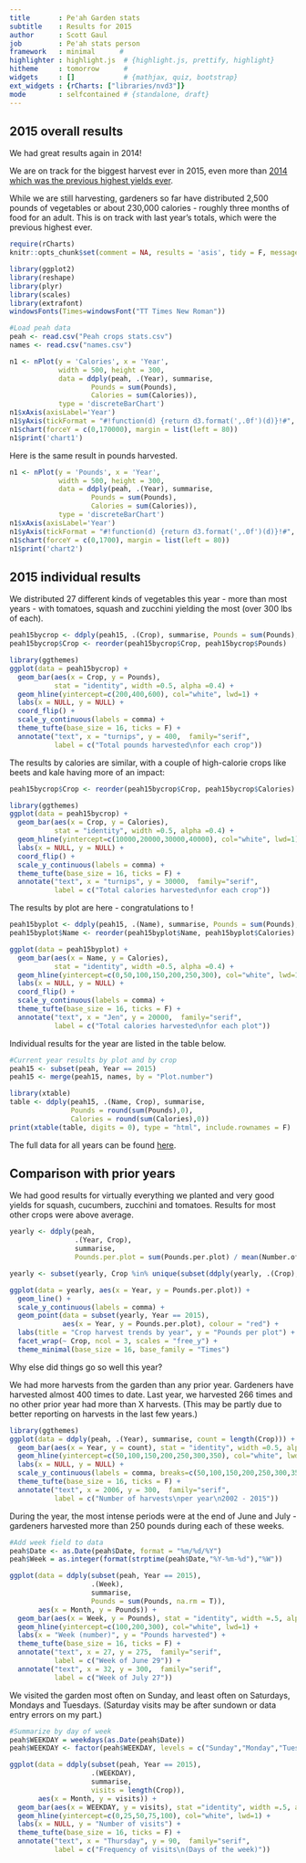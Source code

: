 ```yaml
---
title       : Pe'ah Garden stats
subtitle    : Results for 2015
author      : Scott Gaul
job         : Pe'ah stats person
framework   : minimal      # 
highlighter : highlight.js  # {highlight.js, prettify, highlight}
hitheme     : tomorrow      # 
widgets     : []            # {mathjax, quiz, bootstrap}
ext_widgets : {rCharts: ["libraries/nvd3"]} 
mode        : selfcontained # {standalone, draft}
---
```


## 2015 overall results

We had great results again in 2014! 

We are on track for the biggest harvest ever in 2015, even more than [2014 which was the previous highest yields ever](http://sgaul.github.io/peah2014/).    

While we are still harvesting, gardeners so far have distributed 2,500 pounds of vegetables or about 230,000 calories - roughly three months of food for an adult. This is on track with last year's totals, which were the previous highest ever.

```r
require(rCharts)
knitr::opts_chunk$set(comment = NA, results = 'asis', tidy = F, message = T)
```


```r
library(ggplot2)
library(reshape)
library(plyr)
library(scales)
library(extrafont)
windowsFonts(Times=windowsFont("TT Times New Roman"))

#Load peah data
peah <- read.csv("Peah crops stats.csv")
names <- read.csv("names.csv")

n1 <- nPlot(y = 'Calories', x = 'Year', 
            width = 500, height = 300,
            data = ddply(peah, .(Year), summarise, 
                    Pounds = sum(Pounds),
                    Calories = sum(Calories)),
            type = 'discreteBarChart')
n1$xAxis(axisLabel='Year')
n1$yAxis(tickFormat = "#!function(d) {return d3.format(',.0f')(d)}!#", axisLabel='Calories')
n1$chart(forceY = c(0,170000), margin = list(left = 80))
n1$print('chart1')
```

Here is the same result in pounds harvested. 

```r
n1 <- nPlot(y = 'Pounds', x = 'Year', 
            width = 500, height = 300,
            data = ddply(peah, .(Year), summarise, 
                    Pounds = sum(Pounds),
                    Calories = sum(Calories)),
            type = 'discreteBarChart')
n1$xAxis(axisLabel='Year')
n1$yAxis(tickFormat = "#!function(d) {return d3.format(',.0f')(d)}!#", axisLabel='Pounds')
n1$chart(forceY = c(0,1700), margin = list(left = 80))
n1$print('chart2')
```

## 2015 individual results

We distributed 27 different kinds of vegetables this year - more than most years - with tomatoes, squash and zucchini yielding the most (over 300 lbs of each). 

```r
peah15bycrop <- ddply(peah15, .(Crop), summarise, Pounds = sum(Pounds), Calories = sum(Calories))
peah15bycrop$Crop <- reorder(peah15bycrop$Crop, peah15bycrop$Pounds)

library(ggthemes)
ggplot(data = peah15bycrop) + 
  geom_bar(aes(x = Crop, y = Pounds), 
           stat = "identity", width =0.5, alpha =0.4) +
  geom_hline(yintercept=c(200,400,600), col="white", lwd=1) +
  labs(x = NULL, y = NULL) + 
  coord_flip() + 
  scale_y_continuous(labels = comma) + 
  theme_tufte(base_size = 16, ticks = F) + 
  annotate("text", x = "turnips", y = 400,  family="serif",
           label = c("Total pounds harvested\nfor each crop"))
```

The results by calories are similar, with a couple of high-calorie crops like beets and kale having more of an impact: 

```r
peah15bycrop$Crop <- reorder(peah15bycrop$Crop, peah15bycrop$Calories)

library(ggthemes)
ggplot(data = peah15bycrop) + 
  geom_bar(aes(x = Crop, y = Calories), 
           stat = "identity", width =0.5, alpha =0.4) +
  geom_hline(yintercept=c(10000,20000,30000,40000), col="white", lwd=1) +
  labs(x = NULL, y = NULL) + 
  coord_flip() + 
  scale_y_continuous(labels = comma) + 
  theme_tufte(base_size = 16, ticks = F) + 
  annotate("text", x = "turnips", y = 30000,  family="serif",
           label = c("Total calories harvested\nfor each crop"))
```

The results by plot are here - congratulations to !

```r
peah15byplot <- ddply(peah15, .(Name), summarise, Pounds = sum(Pounds), Calories = sum(Calories))
peah15byplot$Name <- reorder(peah15byplot$Name, peah15byplot$Calories)

ggplot(data = peah15byplot) + 
  geom_bar(aes(x = Name, y = Calories), 
           stat = "identity", width =0.5, alpha =0.4) +
  geom_hline(yintercept=c(0,50,100,150,200,250,300), col="white", lwd=1) +
  labs(x = NULL, y = NULL) + 
  coord_flip() + 
  scale_y_continuous(labels = comma) + 
  theme_tufte(base_size = 16, ticks = F) + 
  annotate("text", x = "Jen", y = 20000,  family="serif",
           label = c("Total calories harvested\nfor each plot"))
```


Individual results for the year are listed in the table below. 

```r
#Current year results by plot and by crop
peah15 <- subset(peah, Year == 2015)
peah15 <- merge(peah15, names, by = "Plot.number")

library(xtable)
table <- ddply(peah15, .(Name, Crop), summarise, 
               Pounds = round(sum(Pounds),0), 
               Calories = round(sum(Calories),0))
print(xtable(table, digits = 0), type = "html", include.rownames = F)
```

The full data for all years can be found [here](https://docs.google.com/spreadsheet/ccc?key=0AlYsW526rxsmdDhIVzM0VDYzRkdLOXlvcldfQkJtcnc&usp=sharing). 

## Comparison with prior years

We had good results for virtually everything we planted and very good yields for squash, cucumbers, zucchini and tomatoes. Results for most other crops were above average. 

```r
yearly <- ddply(peah, 
                .(Year, Crop), 
                summarise, 
                Pounds.per.plot = sum(Pounds.per.plot) / mean(Number.of.plots))

yearly <- subset(yearly, Crop %in% unique(subset(ddply(yearly, .(Crop), summarise, count = length(unique(Year))), count > 5)$Crop))

ggplot(data = yearly, aes(x = Year, y = Pounds.per.plot)) + 
  geom_line() + 
  scale_y_continuous(labels = comma) + 
  geom_point(data = subset(yearly, Year == 2015), 
             aes(x = Year, y = Pounds.per.plot), colour = "red") + 
  labs(title = "Crop harvest trends by year", y = "Pounds per plot") +
  facet_wrap(~ Crop, ncol = 3, scales = "free_y") + 
  theme_minimal(base_size = 16, base_family = "Times")
```

Why else did things go so well this year? 

We had more harvests from the garden than any prior year. Gardeners have harvested almost 400 times to date. Last year, we harvested 266 times and no other prior year had more than X harvests. (This may be partly due to better reporting on harvests in the last few years.)

```r
library(ggthemes)
ggplot(data = ddply(peah, .(Year), summarise, count = length(Crop))) + 
  geom_bar(aes(x = Year, y = count), stat = "identity", width =0.5, alpha =0.4) +
  geom_hline(yintercept=c(50,100,150,200,250,300,350), col="white", lwd=1) +
  labs(x = NULL, y = NULL) + 
  scale_y_continuous(labels = comma, breaks=c(50,100,150,200,250,300,350)) + 
  theme_tufte(base_size = 16, ticks = F) + 
  annotate("text", x = 2006, y = 300,  family="serif",
           label = c("Number of harvests\nper year\n2002 - 2015"))

```

During the year, the most intense periods were at the end of June and July - gardeners harvested more than 250 pounds during each of these weeks. 

```r
#Add week field to data
peah$Date <- as.Date(peah$Date, format = "%m/%d/%Y")
peah$Week = as.integer(format(strptime(peah$Date,"%Y-%m-%d"),"%W"))

ggplot(data = ddply(subset(peah, Year == 2015),
                    .(Week), 
                    summarise, 
                    Pounds = sum(Pounds, na.rm = T)), 
       aes(x = Month, y = Pounds)) + 
  geom_bar(aes(x = Week, y = Pounds), stat = "identity", width =.5, alpha =.4) +
  geom_hline(yintercept=c(100,200,300), col="white", lwd=1) +
  labs(x = "Week (number)", y = "Pounds harvested") + 
  theme_tufte(base_size = 16, ticks = F) + 
  annotate("text", x = 27, y = 275,  family="serif",
           label = c("Week of June 29")) + 
  annotate("text", x = 32, y = 300,  family="serif",
           label = c("Week of July 27"))
```

We visited the garden most often on Sunday, and least often on Saturdays, Mondays and Tuesdays. (Saturday visits may be after sundown or data entry errors on my part.)

```r
#Summarize by day of week
peah$WEEKDAY = weekdays(as.Date(peah$Date))
peah$WEEKDAY <- factor(peah$WEEKDAY, levels = c("Sunday","Monday","Tuesday","Wednesday","Thursday","Friday","Saturday"))

ggplot(data = ddply(subset(peah, Year == 2015),
                    .(WEEKDAY), 
                    summarise, 
                    visits = length(Crop)), 
       aes(x = Month, y = visits)) + 
  geom_bar(aes(x = WEEKDAY, y = visits), stat ="identity", width =.5, alpha =.4) +
  geom_hline(yintercept=c(0,25,50,75,100), col="white", lwd=1) +
  labs(x = NULL, y = "Number of visits") + 
  theme_tufte(base_size = 16, ticks = F) + 
  annotate("text", x = "Thursday", y = 90,  family="serif",
           label = c("Frequency of visits\n(Days of the week)"))
```

